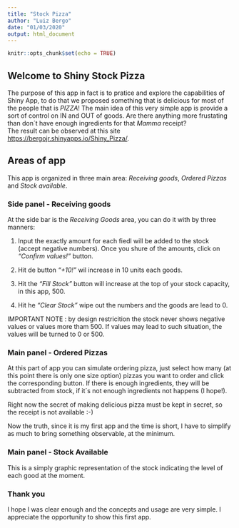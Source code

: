 ```yaml
---
title: "Stock Pizza"
author: "Luiz Bergo"
date: "01/03/2020"
output: html_document
---
```


```r
knitr::opts_chunk$set(echo = TRUE)
```

## Welcome to Shiny Stock Pizza

The purpose of this app in fact is to pratice and explore the capabilities of Shiny App, to do that we proposed something that is delicious for most of the people that is *PIZZA*! The main idea of this very simple app is provide a sort of control on IN and OUT of goods. Are there anything more frustating than don´t have enough ingredients for that *Mamma* receipt?  
The result can be observed at this site <https://bergojr.shinyapps.io/Shiny_Pizza/>.

## Areas of app

This app is organized in three main area: *Receiving goods*, *Ordered Pizzas* and *Stock available*.

### Side panel - Receiving goods

At the side bar is the *Receiving Goods* area, you can do it with by three manners:

1. Input the exactly amount for each fiedl will be added to the stock (accept negative numbers). Once you shure of the amounts, click on *"Confirm values!"* button. 

1. Hit de button *"+10!"* wil increase in 10 units each goods.

1. Hit the *"Fill Stock"* button will increase at the top of your stock capacity, in this app, 500.

1. Hit he *"Clear Stock"* wipe out the numbers and the goods are lead to 0.


IMPORTANT NOTE : by design restricition the stock never shows negative values or values more tham 500. If values may lead to such situation, the values will be turned to 0 or 500.

### Main panel - Ordered Pizzas

At this part of app you can simulate ordering pizza, just select how many (at this point there is only one size option) pizzas you want to order and click the corresponding button. If there is enough ingredients, they will be subtracted from stock, if it´s not enough ingredients not happens (I hope!).

Right now the secret of making delicious pizza must be kept in secret, so the receipt is not available :-)

Now the truth, since it is my first app and the time is short, I have to simplify as much to bring something observable, at the minimum.

### Main panel - Stock Available

This is a simply graphic representation of the stock indicating the level of each good at the moment.

### Thank you

I hope I was clear enough and the concepts and usage are very simple. I appreciate the opportunity to show this first app. 